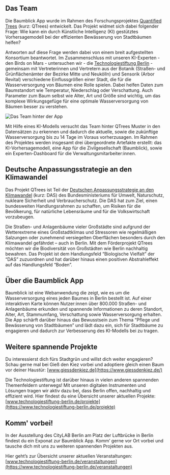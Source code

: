 
## Das Team
Die Baumblick App wurde im Rahmen des Forschungsprojektes [Quantified Trees](https://qtrees.ai/) (kurz: QTrees) entwickelt.
Das Projekt widmet sich dabei folgender Frage: Wie kann ein durch Künstliche Intelligenz (KI) gestütztes Vorhersagemodell bei der effizienten Bewässerung von Stadtbäumen helfen?

Antworten auf diese Frage werden dabei von einem breit aufgestellten Konsortium beantwortet.
Im Zusammenschluss mit unseren KI-Experten - den Birds on Mars - untersuchen wir - die [Technologiestiftung Berlin](https://www.technologiestiftung-berlin.de/) - gemeinsam mit Vertreterinnen und Vertretern aus der Botanik (Straßen- und Grünflächenämter der Bezirke Mitte und Neukölln) und Sensorik (Arbor Revital) verschiedene Einflussgrößen einer Stadt, die für die Wasserversorgung von Bäumen eine Rolle spielen. Dabei helfen Daten zum Baumstandort wie Temperatur, Niederschlag oder Verschattung.
Auch Parameter zum Baum selbst wie Alter, Art und Größe sind wichtig, um das komplexe Wirkungsgefüge für eine optimale Wasserversorgung von Bäumen besser zu verstehen. 

![Das Team hinter der App](/images/qtrees_konsortium.png)

Mit Hilfe eines KI-Modells versucht das Team hinter QTrees Muster in den Datensätzen zu erkennen und dadurch die aktuelle, sowie die zukünftige Wasserversorgung bis zu 14 Tage im Voraus vorherzusagen.
Im Rahmen des Projektes werden insgesamt drei übergeordnete Artefakte erstellt: das KI-Vorhersagemodell, eine App für die Zivilgesellschaft (Baumblick), sowie ein Experten-Dashboard für die Verwaltungsmitarbeiter:innen.

## Deutsche Anpassungsstrategie an den Klimawandel
Das Projekt QTrees ist Teil der [Deutschen Anpassungsstrategie an den Klimawandel](https://www.bmuv.de/themen/klimaschutz-anpassung/klimaanpassung/die-deutsche-anpassungsstrategie) (kurz: DAS) des Bundesministeriums für Umwelt, Naturschutz, nukleare Sicherheit und Verbraucherschutz.
Die DAS hat zum Ziel, einen bundesweiten Handlungsrahmen zu schaffen, um Risiken für die Bevölkerung, für natürliche Lebensräume und für die Volkswirtschaft vorzubeugen.

Die Straßen- und Anlagenbäume vieler Großstädte sind aufgrund der Wetterextreme eines Großstadtklimas und Stressoren wie regelmäßigen Salzungen oder zunehmend versiegelten Oberflächen besonders durch den Klimawandel gefährdet – auch in Berlin.
Mit dem Förderprojekt QTrees möchten wir die Biodiversität von Großstädten wie Berlin nachhaltig bewahren.
Das Projekt ist dem Handlungsfeld “Biologische Vielfalt” der “DAS” zuzuordnen und hat darüber hinaus einen positiven Abstrahleffekt auf das Handlungsfeld “Boden”.


## Über die Baumblick App
Baumblick ist eine Webanwendung die zeigt, wie es um die Wasserversorgung eines jeden Baumes in Berlin bestellt ist. Auf einer interaktiven Karte können Nutzer:innen über 800.000 Straßen- und Anlagenbäume erkunden und spannende Informationen zu deren Standort, Alter, Art, Stammumfang, Verschattung sowie Wasserversorgung erhalten.
Die App schärft darüber hinaus das Bewusstsein zum Thema “Pflege und Bewässerung von Stadtbäumen” und lädt dazu ein, sich für Stadtbäume zu engagieren und dadurch zur Verbesserung des KI-Modells bei zu tragen.

## Weitere spannende Projekte
Du interessierst dich fürs Stadtgrün und willst dich weiter engagieren?
Schau gerne mal bei Gieß den Kiez vorbei und adoptiere gleich einen Baum vor deiner Haustür: [www.giessdenkiez.de](https://www.giessdenkiez.de/)

Die Technologiestiftung ist darüber hinaus in vielen anderen spannenden Themenfeldern unterwegs!
Mit unseren digitalen Instrumenten und Lösungen tragen wir aktiv dazu bei, dass Berlin offen, nachhaltig und effizient wird.
Hier findest du eine Übersicht unserer aktuellen Projekte: [www.technologiestiftung-berlin.de/projekte](https://www.technologiestiftung-berlin.de/projekte) 

## Komm' vorbei!
In der Ausstellung des CityLAB Berlin am Platz der Luftbrücke in Berlin findest du ein Exponat zur Baumblick App.
Komm’ gerne vor Ort vorbei und tausche dich mit uns zu weiteren spannenden Projekten aus.

Hier geht’s zur Übersicht unserer aktuellen Veranstaltungen: 
[www.technologiestiftung-berlin.de/veranstaltungen](https://www.technologiestiftung-berlin.de/veranstaltungen)

